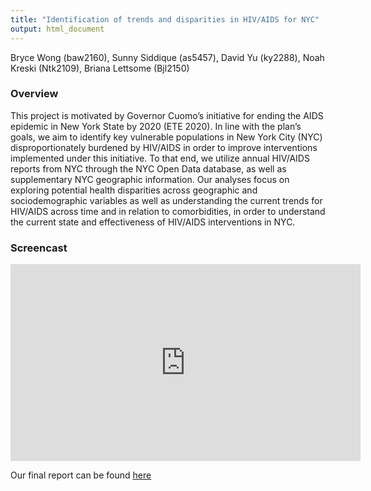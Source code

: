 ```yaml
---
title: "Identification of trends and disparities in HIV/AIDS for NYC"
output: html_document
---
```


Bryce Wong (baw2160), Sunny Siddique (as5457), David Yu (ky2288), Noah Kreski (Ntk2109), Briana Lettsome (Bjl2150)

### Overview

This project is motivated by Governor Cuomo’s initiative for ending the AIDS epidemic in New York State by 2020 (ETE 2020). In line with the plan’s goals, we aim to identify key vulnerable populations in New York City (NYC) disproportionately burdened by HIV/AIDS in order to improve interventions implemented under this initiative. To that end, we utilize annual HIV/AIDS reports from NYC through the NYC Open Data database, as well as supplementary NYC geographic information. Our analyses focus on exploring potential health disparities across geographic and sociodemographic variables as well as understanding the current trends for HIV/AIDS across time and in relation to comorbidities, in order to understand the current state and effectiveness of HIV/AIDS interventions in NYC.

### Screencast

<iframe width="560" height="315" src="https://www.youtube.com/embed/y0gC-lyVM8s" frameborder="0" allow="accelerometer; autoplay; encrypted-media; gyroscope; picture-in-picture" allowfullscreen></iframe>

Our final report can be found [here](https://github.com/khyu777/p8105_final_project/Final_Report.md)